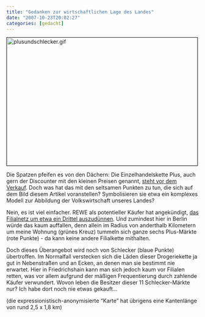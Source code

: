 ```yaml
---
title: "Gedanken zur wirtschaftlichen Lage des Landes"
date: "2007-10-23T20:02:27"
categories: [gedacht]
---
```


<img src='plusundschlecker.gif' alt='plusundschlecker.gif' width="500" height="336" border="1" />

Die Spatzen pfeifen es von den Dächern: Die Einzelhandelskette Plus, auch gern der Discounter mit den kleinen Preisen genannt, [steht vor dem Verkauf](http://www.welt.de/welt_print/article1249743/Ausverkauf_im_Einzelhandel.html). Doch was hat das mit den seltsamen Punkten zu tun, die sich auf dem Bild diesem Artikel voranstellen? Symbolisieren sie etwa ein komplexes Modell zur Abbildung der Volkswirtschaft unseres Landes?

Nein, es ist viel einfacher. REWE als potentieller Käufer hat angekündigt, [das Filialnetz um etwa ein Drittel auszudünnen](http://www.kurier.at/nachrichten/wirtschaft/112021.php). Und zumindest hier in Berlin würde das kaum auffallen, denn allein im Radius von anderthalb Kilometern um meine Wohnung (grünes Kreuz) tummeln sich ganze sechs Plus-Märkte (rote Punkte) - da kann keine andere Filialkette mithalten.

Doch dieses Überangebot wird noch von Schlecker (blaue Punkte) übertroffen. Im Normalfall verstecken sich die Läden dieser Drogeriekette ja gut in Nebenstraßen und an Ecken, an denen man sie bestimmt nie erwartet. Hier in Friedrichshain kann man sich jedoch kaum vor Filialen retten, was vor allem aufgrund der mäßigen Frequentierung durch zahlende Käufer verwundert. Wovon leben die Besitzer dieser 11 Schlecker-Märkte nur? Ich habe dort noch nie etwas gekauft...

(die expressionistisch-anonymisierte "Karte" hat übrigens eine Kantenlänge von rund 2,5 x 1,8 km)

